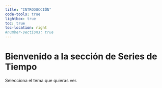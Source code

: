 ```yaml
---
title: "INTRODUCCIÓN"
code-tools: true
lightbox: true
toc: true
toc-location: right
#number-sections: true
---
```


# Bienvenido a la sección de Series de Tiempo {.unnumbered}

Selecciona el tema que quieras ver.
